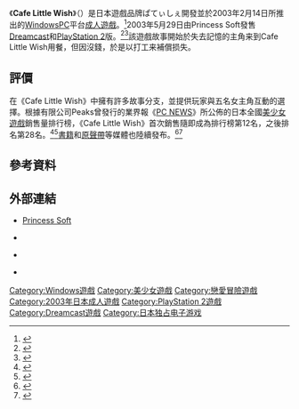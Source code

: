 {{Infobox animanga/Headerofja
|標題     = Cafe Little Wish
|圖像     = Cafe Little Wish cover.jpg
|尺寸     = 276px
|說明     = 《Cafe Little Wish》遊戲封面
|日文名稱 = 
|英文名稱 = Cafe Little Wish
|假名     =カフェ・リトルウィッシュ
|羅馬字   =
|類型     =戀愛
}}
{{Infobox animanga/Game
|Title= Cafe Little Wish (PC)<br>Cafe・LittleWish (DC)<br>Cafe・LittleWish ～魔法のレシピ～ (PS2)
|Genre=[[戀愛冒險|戀愛冒險]]
|Plat= Windows98/Me/2000/XP<br>[[Dreamcast|Dreamcast]]<br>[[PlayStation_2|PlayStation 2]]
|Engine= 
|Dev= ぱてぃしえ
|Pub= ぱてぃしえ (PC)<br>Princess Soft (DC/PS2)
|Producer= 
|Director= 
|Scenario= 風
|CharacterDesign= [[てぃんくる|てぃんくる]]
|Sound= 斎藤秀史
|Play= 1
|Date= 2003年2月14日 (PC)<br>2003年5月29日 (DC/PS2)
|Rating= 十八禁 (PC)<br>全年齡 (DC/PS2)
|End= 5
}}
{{Infobox animanga/Footerofja}}
《'''Cafe Little Wish'''》（{{lang|ja|カフェ・リトルウィッシュ}}）是日本遊戲品牌ぱてぃしぇ開發並於2003年2月14日所推出的[[Windows|Windows]][[个人电脑|PC]]平台[[日本成人遊戲|成人遊戲]]。<ref>{{cite web|url=http://www.amazon.co.jp/gp/product/B00009ELS2|title=CAFE LITTLE WISH|publisher=[[Amazon.co.jp|Amazon.co.jp]]|accessdate=2015年6月22日|language=ja|archive-date=2020年8月9日|archive-url=https://web.archive.org/web/20200809032824/https://www.amazon.co.jp/gp/product/B00009ELS2|dead-url=no}}</ref>2003年5月29日由Princess Soft發售[[Dreamcast|Dreamcast]]和[[PlayStation_2|PlayStation 2]]版。<ref>{{cite web|url=http://www.amazon.co.jp/dp/B00008R8KQ|title=カフェ ・ リトルウィッシュ|publisher=[[Amazon.co.jp|Amazon.co.jp]]|accessdate=2015年6月24日|language=ja|archive-date=2019年9月24日|archive-url=https://web.archive.org/web/20190924195000/https://www.amazon.co.jp/dp/B00008R8KQ|dead-url=no}}</ref><ref>{{cite web|url=http://www.amazon.co.jp/dp/B00008R8KS|title=カフェ ・ リトルウィッシュ ~ 魔法のレシピ ~|publisher=[[Amazon.co.jp|Amazon.co.jp]]|accessdate=2015年6月24日|language=ja|archive-date=2019年9月24日|archive-url=https://web.archive.org/web/20190924195000/https://www.amazon.co.jp/dp/B00008R8KS|dead-url=no}}</ref>該遊戲故事開始於失去記憶的主角来到Cafe Little Wish用餐，但因沒錢，於是以打工来補償损失。

==評價==
在《Cafe Little Wish》中擁有許多故事分支，並提供玩家與五名女主角互動的選擇。根據有限公司Peaks曾發行的業界報《[[PC_NEWS|PC NEWS]]》所公佈的日本全國[[美少女遊戲|美少女遊戲]]銷售量排行榜，《Cafe Little Wish》首次銷售隨即成為排行榜第12名，之後排名第28名。<ref>{{cite web |url=http://www.peakspub.co.jp/ranking/rank117.html |title=TOP50　PC NEWS No.117 (2 / 1~2 / 15) |publisher=[[PC_NEWS|PC NEWS]] |accessdate=2015年6月22日 |language=ja |archiveurl=https://web.archive.org/web/20051227191801/http://www.peakspub.co.jp/ranking/rank117.html |archivedate=2005年12月27日 |deadurl=yes }}</ref><ref>{{cite web |url=http://www.peakspub.co.jp/ranking/rank118.html |title=TOP50　PC NEWS No.118 (2 / 16~2 / 28) |publisher=[[PC_NEWS|PC NEWS]] |accessdate=2015年6月22日 |language=ja |archiveurl=https://web.archive.org/web/20051227191700/http://www.peakspub.co.jp/ranking/rank118.html |archivedate=2005年12月27日 |deadurl=yes }}</ref>[[書籍|書籍]]和[[原聲帶|原聲帶]]等媒體也陸續發布。<ref>{{cite web |archiveurl=https://web.archive.org/web/20030622163322/http://www.dw-soft.co.jp/patissier/settei/settei.html |url=http://www.dw-soft.co.jp/patissier/settei/settei.html |title=Cafe LittleWish ★初回特典　設定資料集★ |archivedate=2003年6月22日 |accessdate=2015年6月22日 |language=ja |deadurl=yes }}</ref><ref name="soundtrack">{{cite web|url=http://vgmdb.net/album/21886|title=Cafe Little Wish Sound Collection - Parfait Little Wish|publisher=VGMdb|accessdate=2015年6月22日|language=en|archive-date=2015年4月3日|archive-url=https://web.archive.org/web/20150403013128/http://vgmdb.net/album/21886|dead-url=no}}</ref>

==參考資料==
{{Reflist}}

==外部連結==
* [https://www.webcitation.org/6Bns3vwMm?url=http://www.oaks-soft.co.jp/princess-soft/princess-soft.html Princess Soft]{{ja icon}}
* {{Cite web |url=http://www.dw-soft.co.jp/patissier/patissier.html |title=《Cafe Little Wish》網站 |access-date=2015-06-22 |archive-url=https://web.archive.org/web/20030803044006/http://www.dw-soft.co.jp/patissier/patissier.html |archive-date=2003-08-03 |dead-url=yes }} {{ja icon}}
* {{Cite web |url=http://www.oaks-soft.co.jp/princess-soft/cafe/dccafe.html |title=《Cafe Little Wish》Dreamcast版網站 |access-date=2015-06-22 |archive-url=https://web.archive.org/web/20040725040133/http://www.oaks-soft.co.jp/princess-soft/cafe/dccafe.html |archive-date=2004-07-25 |dead-url=yes }} {{ja icon}}
* {{Cite web |url=http://www.oaks-soft.co.jp/princess-soft/cafe/index.html |title=《Cafe Little Wish》PlayStation 2版網站 |access-date=2015-06-22 |archive-url=https://web.archive.org/web/20040718020837/http://www.oaks-soft.co.jp/princess-soft/cafe/index.html |archive-date=2004-07-18 |dead-url=no }} {{ja icon}}

[[Category:Windows遊戲|Category:Windows遊戲]]
[[Category:美少女遊戲|Category:美少女遊戲]]
[[Category:戀愛冒險遊戲|Category:戀愛冒險遊戲]]
[[Category:2003年日本成人遊戲|Category:2003年日本成人遊戲]]
[[Category:PlayStation_2遊戲|Category:PlayStation 2遊戲]]
[[Category:Dreamcast遊戲|Category:Dreamcast遊戲]]
[[Category:日本独占电子游戏|Category:日本独占电子游戏]]